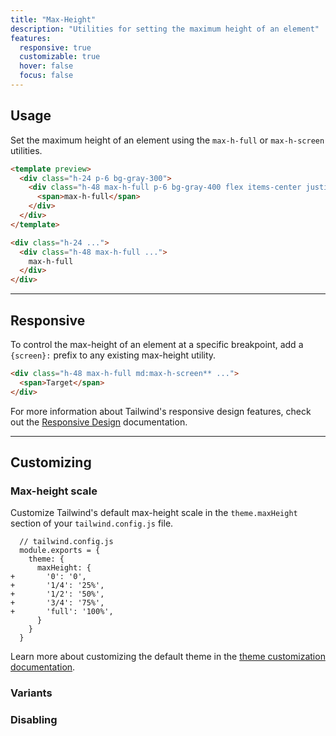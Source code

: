 ```yaml
---
title: "Max-Height"
description: "Utilities for setting the maximum height of an element"
features:
  responsive: true
  customizable: true
  hover: false
  focus: false
---
```




## Usage

Set the maximum height of an element using the `max-h-full` or `max-h-screen` utilities.

```html
<template preview>
  <div class="h-24 p-6 bg-gray-300">
    <div class="h-48 max-h-full p-6 bg-gray-400 flex items-center justify-center">
      <span>max-h-full</span>
    </div>
  </div>
</template>

<div class="h-24 ...">
  <div class="h-48 max-h-full ...">
    max-h-full
  </div>
</div>
```

---

## Responsive

To control the max-height of an element at a specific breakpoint, add a `{screen}:` prefix to any existing max-height utility.

```html
<div class="h-48 max-h-full md:max-h-screen** ...">
  <span>Target</span>
</div>
```

For more information about Tailwind's responsive design features, check out the [Responsive Design](/docs/responsive-design) documentation.

---

## Customizing

### Max-height scale

Customize Tailwind's default max-height scale in the `theme.maxHeight` section of your `tailwind.config.js` file.

```diff-js
  // tailwind.config.js
  module.exports = {
    theme: {
      maxHeight: {
+       '0': '0',
+       '1/4': '25%',
+       '1/2': '50%',
+       '3/4': '75%',
+       'full': '100%',
      }
    }
  }
```

Learn more about customizing the default theme in the [theme customization documentation](/docs/theme#customizing-the-default-theme).

### Variants

<Variants plugin="maxHeight" name="max-height" />

### Disabling

<Disabling plugin="maxHeight" name="max-height" />
